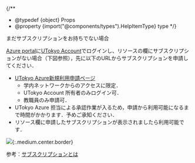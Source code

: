 
{/**
  * @typedef {object} Props
  * @property {import("@components/types").HelpItemType} type
  */}

<HelpItem lang="ja" type={props.type} >
  <Fragment slot="problem">まだサブスクリプションをお持ちでない場合</Fragment>

[Azure portal](https://portal.azure.com/)に[UTokyo Account](/utokyo_account/)でログインし、リソースの欄にサブスクリプションがない場合（下図参照），先に以下のURLからサブスクリプションを申請してください．

- [UTokyo Azure新規利用申請ページ](http://azure.itc.u-tokyo.ac.jp/) 
  - 学内ネットワークからのアクセスに限定．
  - UTokyo Account 所有者のみログイン可．
  - 教職員のみ申請可．
- UTokyo Azure 担当による承認作業が入るため，申請から利用可能になるまで時間がかかります．予めご承知ください．
- リソース欄に申請したサブスクリプションが表示されましたら利用可能です．

![](./01_firsttimeusing.png){:.medium.center.border}

参考：[サブスクリプションとは](/research_computing/utokyo_azure/faq/subscription/)

</HelpItem>
